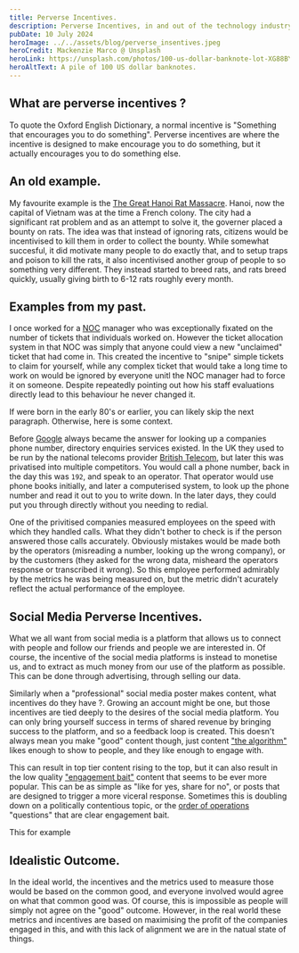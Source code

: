 ```yaml
---
title: Perverse Incentives.
description: Perverse Incentives, in and out of the technology industry.
pubDate: 10 July 2024
heroImage: ../../assets/blog/perverse_insentives.jpeg
heroCredit: Mackenzie Marco @ Unsplash
heroLink: https://unsplash.com/photos/100-us-dollar-banknote-lot-XG88BYDSDZA
heroAltText: A pile of 100 US dollar banknotes.
---
```


## What are perverse incentives ?

To quote the Oxford English Dictionary, a normal incentive is "Something that encourages you to do something". Perverse incentives are where the incentive is designed to make encourage you to do something, but it actually encourages you to do something else. 

## An old example.

My favourite example is the [The Great Hanoi Rat Massacre](https://en.wikipedia.org/wiki/Great_Hanoi_Rat_Massacre). Hanoi, now the capital of Vietnam was at the time a French colony. The city had a significant rat problem and as an attempt to solve it, the governer placed a bounty on rats. The idea was that instead of ignoring rats, citizens would be incentivised to kill them in order to collect the bounty. While somewhat succesful, it did motivate many people to do exactly that, and to setup traps and poison to kill the rats, it also incentivised another group of people to so something very different. They instead started to breed rats, and rats breed quickly, usually giving birth to 6-12 rats roughly every month.

## Examples from my past.

I once worked for a [NOC](https://en.wikipedia.org/wiki/Network_operations_center) manager who was exceptionally fixated on the number of tickets that individuals worked on. However the ticket allocation system in that NOC was simply that anyone could view a new "unclaimed" ticket that had come in. This created the incentive to "snipe" simple tickets to claim for yourself, while any complex ticket that would take a long time to work on would be ignored by everyone unitl the NOC manager had to force it on someone. Despite repeatedly pointing out how his staff evaluations directly lead to this behaviour he never changed it.

If were born in the early 80's or earlier, you can likely skip the next paragraph. Otherwise, here is some context.

Before [Google](https://www.google.com/) always became the answer for looking up a companies phone number, directory enquiries services existed. In the UK they used to be run by the national telecoms provider [British Telecom](https://www.bt.com/), but later this was privatised into multiple competitors. You would call a phone number, back in the day this was `192`, and speak to an operator. That operator would use phone books initially, and later a computerised system, to look up the phone number and read it out to you to write down. In the later days, they could put you through directly without you needing to redial.

One of the privitised companies measured employees on the speed with which they handled calls. What they didn't bother to check is if the person answered those calls accurately. Obviously mistakes would be made both by the operators (misreading a number, looking up the wrong company), or by the customers (they asked for the wrong data, misheard the operators response or transcribed it wrong). So this employee performed admirably by the metrics he was being measured on, but the metric didn't acurately reflect the actual performance of the employee. 

## Social Media Perverse Incentives.

What we all want from social media is a platform that allows us to connect with people and follow our friends and people we are interested in. Of course, the incentive of the social media platforms is instead to monetise us, and to extract as much money from our use of the platform as possible. This can be done through advertising, through selling our data.

Similarly when a "professional" social media poster makes content, what incentives do they have ?. Growing an account might be one, but those incentives are tied deeply to the desires of the social media platform. You can only bring yourself success in terms of shared revenue by bringing success to the platform, and so a feedback loop is created. This doesn't always mean you make "good" content though, just content ["the algorithm"](https://blog.hootsuite.com/social-media-algorithm/) likes enough to show to people, and they like enough to engage with.

This can result in top tier content rising to the top, but it can also result in the low quality ["engagement bait"](https://newslit.org/educators/civic-blog/what-is-engagement-bait/) content that seems to be ever more popular. This can be as simple as "like for yes, share for no", or posts that are designed to trigger a more viceral response. Sometimes this is doubling down on a politically contentious topic, or the [order of operations](https://en.wikipedia.org/wiki/Order_of_operations) "questions" that are clear engagement bait.

This for example


## Idealistic Outcome.

In the ideal world, the incentives and the metrics used to measure those would be based on the common good, and everyone involved would agree on what that common good was. Of course, this is impossible as people will simply not agree on the "good" outcome. However, in the real world these metrics and incentives are based on maximising the profit of the companies engaged in this, and with this lack of alignment we are in the natual state of things.